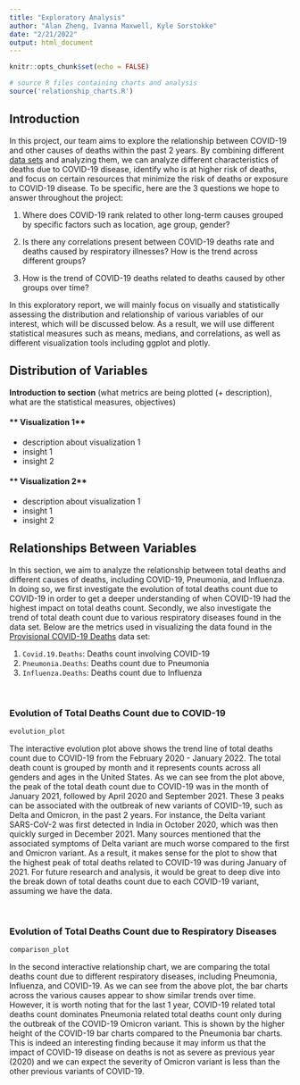 ```yaml
---
title: "Exploratory Analysis"
author: "Alan Zheng, Ivanna Maxwell, Kyle Sorstokke"
date: "2/21/2022"
output: html_document
---
```


```r
knitr::opts_chunk$set(echo = FALSE)

# source R files containing charts and analysis
source('relationship_charts.R')
```

## Introduction
In this project, our team aims to explore the relationship between COVID-19 and other causes of deaths within the past 2 years. By combining different [data sets](https://github.com/ivannagwen/INFO478-Group-6-Final-Project/tree/main/data) and analyzing them, we can analyze different characteristics of deaths due to COVID-19 disease, identify who is at higher risk of deaths, and focus on certain resources that minimize the risk of deaths or exposure to COVID-19 disease. To be specific, here are the 3 questions we hope to answer throughout the project:

1. Where does COVID-19 rank related to other long-term causes grouped by specific factors such as location, age group, gender?

2. Is there any correlations present between COVID-19 deaths rate and deaths caused by respiratory illnesses? How is the trend across different groups?

3. How is the trend of COVID-19 deaths related to deaths caused by other groups over time?

In this exploratory report, we will mainly focus on visually and statistically assessing the distribution and relationship of various variables of our interest, which will be discussed below. As a result, we will use different statistical measures such as means, medians, and correlations, as well as different visualization tools including ggplot and plotly.

## Distribution of Variables
**Introduction to section** (what metrics are being plotted (+ description), what are the statistical measures, objectives)

#### ** Visualization 1**
 - description about visualization 1
 - insight 1
 - insight 2
 
#### ** Visualization 2**
 - description about visualization 1
 - insight 1
 - insight 2

## Relationships Between Variables
In this section, we aim to analyze the relationship between total deaths and different causes of deaths, including COVID-19, Pneumonia, and Influenza. In doing so, we first investigate the evolution of total deaths count due to COVID-19 in order to get a deeper understanding of when COVID-19 had the highest impact on total deaths count. Secondly, we also investigate the trend of total death count due to various respiratory diseases found in the data set. Below are the metrics used in visualizing the data found in the [Provisional COVID-19 Deaths](https://data.cdc.gov/NCHS/Provisional-COVID-19-Deaths-by-Sex-and-Age/9bhg-hcku) data set:

1. `Covid.19.Deaths`: Deaths count involving COVID-19
2. `Pneumonia.Deaths`: Deaths count due to Pneumonia
3. `Influenza.Deaths`: Deaths count due to Influenza

<br>

### Evolution of Total Deaths Count due to COVID-19
```r
evolution_plot
```
The interactive evolution plot above shows the trend line of total deaths count due to COVID-19 from the February 2020 - January 2022. The total death count is grouped by month and it represents counts across all genders and ages in the United States. As we can see from the plot above, the peak of the total death count due to COVID-19 was in the month of January 2021, followed by April 2020 and September 2021. These 3 peaks can be associated with the outbreak of new variants of COVID-19, such as Delta and Omicron, in the past 2 years. For instance, the Delta variant SARS-CoV-2 was first detected in India in October 2020, which was then quickly surged in December 2021. Many sources mentioned that the associated symptoms of Delta variant are much worse compared to the first and Omicron variant. As a result, it makes sense for the plot to show that the highest peak of total deaths related to COVID-19 was during January of 2021. For future research and analysis, it would be great to deep dive into the break down of total deaths count due to each COVID-19 variant, assuming we have the data. 

<br>

### Evolution of Total Deaths Count due to Respiratory Diseases
```r
comparison_plot
```
In the second interactive relationship chart, we are comparing the total deaths count due to different respiratory diseases, including Pneumonia, Influenza, and COVID-19. As we can see from the above plot, the bar charts across the various causes appear to show similar trends over time. However, it is worth noting that for the last 1 year, COVID-19 related total deaths count dominates Pneumonia related total deaths count only during the outbreak of the COVID-19 Omicron variant. This is shown by the higher height of the COVID-19 bar charts compared to the Pneumonia bar charts. This is indeed an interesting finding because it may inform us that the impact of COVID-19 disease on deaths is not as severe as previous year (2020) and we can expect the severity of Omicron variant is less than the other previous variants of COVID-19.
